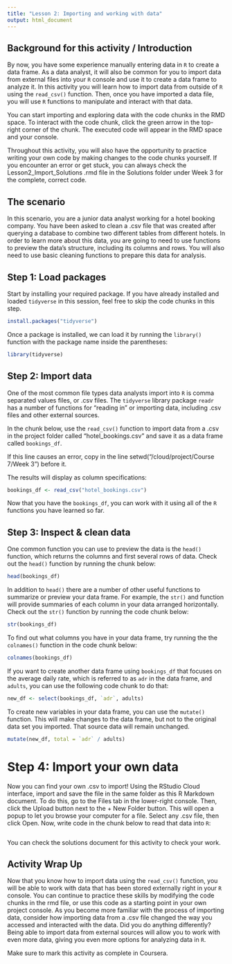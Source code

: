 ```yaml
---
title: "Lesson 2: Importing and working with data"
output: html_document
---
```


## Background for this activity / Introduction
By now, you have some experience manually entering data in `R` to create a data frame. As a data analyst, it will also be common for you to import data from external files into your `R` console and use it to create a data frame to analyze it. In this activity you will learn how to import data from outside of `R` using the `read_csv()` function. Then, once you have imported a data file, you will use `R` functions to manipulate and interact with that data.

You can start importing and exploring data with the code chunks in the RMD space. To interact with the code chunk, click the green arrow in the top-right corner of the chunk. The executed code will appear in the RMD space and your console. 

Throughout this activity, you will also have the opportunity to practice writing your own code by making changes to the code chunks yourself. If you encounter an error or get stuck, you can always check the Lesson2_Import_Solutions .rmd file in the Solutions folder under Week 3 for the complete, correct code.

## The scenario

In this scenario, you are a junior data analyst working for a hotel booking company. You have been asked to clean a .csv file that was created after querying a database to combine two different tables from different hotels. In order to learn more about this data, you are going to need to use functions to preview the data's structure, including its columns and rows. You will also need to use basic cleaning functions to prepare this data for analysis.

## Step 1: Load packages

Start by installing your required package. If you have already installed and loaded `tidyverse` in this session, feel free to skip the code chunks in this step.

```r
install.packages("tidyverse")
```

Once a package is installed, we can load it by running the `library()` function with the package name inside the parentheses:

```r
library(tidyverse)
```

## Step 2: Import data

One of the most common file types data analysts import into `R` is comma separated values files, or .csv files. The `tidyverse` library package `readr` has a number of functions for "reading in" or importing data, including .csv files and other external sources. 

In the chunk below, use the `read_csv()` function to import data from a .csv in the project folder called "hotel_bookings.csv" and save it as a data frame called `bookings_df`. 

If this line causes an error, copy in the line setwd("/cloud/project/Course 7/Week 3") before it. 

The results will display as column specifications:

```r
bookings_df <- read_csv("hotel_bookings.csv")
```

Now that you have the `bookings_df`, you can work with it using all of the  `R` functions you have learned so far. 

## Step 3: Inspect & clean data

One common function you can use to preview the data is the `head()` function, which returns the columns and first several rows of data. Check out the `head()` function by running the chunk below:

```r
head(bookings_df)
```

In addition to `head()` there are a number of other useful functions to summarize or preview your data frame. For example, the `str()` and function will provide summaries of each column in your data arranged horizontally. Check out the `str()` function by running the code chunk below:

```r
str(bookings_df)
```

To find out what columns you have in your data frame, try running the the `colnames()` function in the code chunk below:

```r
colnames(bookings_df)
```

If you want to create another data frame using `bookings_df` that focuses on the average daily rate, which is referred to as `adr` in the data frame, and  `adults`, you can use the following code chunk to do that:

```r
new_df <- select(bookings_df, `adr`, adults)
```

To create new variables in your data frame, you can use the `mutate()` function. This will make changes to the data frame, but not to the original data set you imported. That source data will remain unchanged. 

```r
mutate(new_df, total = `adr` / adults)
```

# Step 4: Import your own data

Now you can find your own .csv to import! Using the RStudio Cloud interface, import and save the file in the same folder as this R Markdown document. To do this, go to the Files tab in the lower-right console. Then, click the Upload button next to the + New Folder button. This will open a popup to let you browse your computer for a file. Select any .csv file, then click Open. Now, write code in the chunk below to read that data into `R`:

```r

```
You can check the solutions document for this activity to check your work.

## Activity Wrap Up
Now that you know how to import data using the `read_csv()` function, you will be able to work with data that has been stored externally right in your `R` console. You can continue to practice these skills by modifying the code chunks in the rmd file, or use this code as a starting point in your own project console. As you become more familiar with the process of importing data, consider how importing data from a .csv file changed the way you accessed and interacted with the data. Did you do anything differently? Being able to import data from external sources will allow you to work with even more data, giving you even more options for analyzing data in `R`.  

Make sure to mark this activity as complete in Coursera.

















